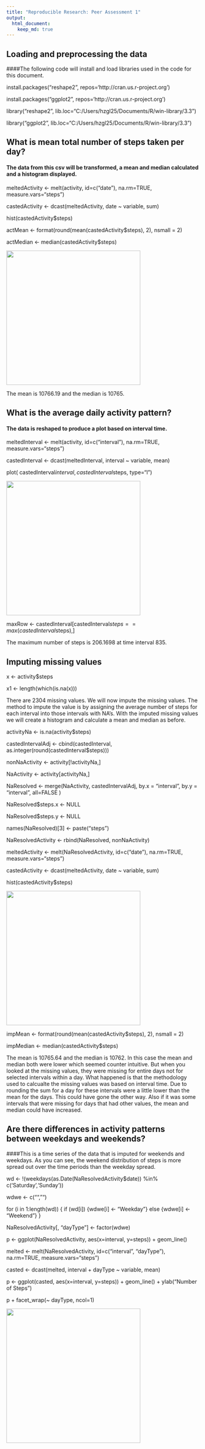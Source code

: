 ```yaml
---
title: "Reproducible Research: Peer Assessment 1"
output: 
  html_document:
    keep_md: true
---
```



## Loading and preprocessing the data
####The following code will install and load libraries used in the code for this document.

install.packages("reshape2", repos='http://cran.us.r-project.org')

install.packages("ggplot2", repos='http://cran.us.r-project.org')

library("reshape2", lib.loc="C:/Users/hzgl25/Documents/R/win-library/3.3")

library("ggplot2", lib.loc="C:/Users/hzgl25/Documents/R/win-library/3.3")


## What is mean total number of steps taken per day?
#### The data from this csv will be transformed, a mean and median calculated and a histogram displayed.

meltedActivity <- melt(activity, id=c("date"), na.rm=TRUE, measure.vars="steps")

castedActivity <- dcast(meltedActivity, date ~ variable, sum)

hist(castedActivity$steps)

actMean <- format(round(mean(castedActivity$steps), 2), nsmall = 2)

actMedian <- median(castedActivity$steps)

<p>
  <img src="https://github.com/hzgl25/RepData_PeerAssessment1/blob/master/Rplot_1.png" width="350"/>
</p>

The mean is 10766.19 and the median is 10765.

## What is the average daily activity pattern?
#### The data is reshaped to produce a plot based on interval time.
meltedInterval <- melt(activity, id=c("interval"), na.rm=TRUE, measure.vars="steps")

castedInterval <- dcast(meltedInterval, interval ~ variable, mean)

plot( castedInterval$interval, castedInterval$steps, type="l")

<p>
  <img src="https://github.com/hzgl25/RepData_PeerAssessment1/blob/master/Rplot_2.png" width="350"/>
</p>

maxRow <- castedInterval[castedInterval$steps==max(castedInterval$steps),]

The maximum number of steps is 206.1698 at time interval 835.

## Imputing missing values
x <- activity$steps

x1 <- length(which(is.na(x)))

There are 2304 missing values.
We will now impute the missing values. The method to impute the value is by assigning the average number of steps for each interval into those intervals with NA's. With the imputed missing values we will create a histogram and calculate a mean and median as before.

activityNa <- is.na(activity$steps)

castedIntervalAdj <- cbind(castedInterval, as.integer(round(castedInterval$steps)))

nonNaActivity <- activity[!activityNa,]

NaActivity <- activity[activityNa,]

NaResolved <- merge(NaActivity, castedIntervalAdj, by.x = "interval", by.y = "interval", all=FALSE )

NaResolved$steps.x <- NULL

NaResolved$steps.y <- NULL

names(NaResolved)[3] <- paste("steps")

NaResolvedActivity <- rbind(NaResolved, nonNaActivity)

meltedActivity <- melt(NaResolvedActivity, id=c("date"), na.rm=TRUE, measure.vars="steps")

castedActivity <- dcast(meltedActivity, date ~ variable, sum)

hist(castedActivity$steps)

<p>
  <img src="https://github.com/hzgl25/RepData_PeerAssessment1/blob/master/Rplot_3.png" width="350"/>
</p>

impMean <- format(round(mean(castedActivity$steps), 2), nsmall = 2)

impMedian <- median(castedActivity$steps)

The mean is 10765.64 and the median is 10762. In this case the mean and median both were lower which seemed counter intuitive. But when you looked at the missing values, they were missing for entire days not for selected intervals within a day. What happened is that the methodology used to calcualte the missing values was based on interval time. Due to rounding the sum for a day for these intervals were a little lower than the mean for the days. This could have gone the other way. Also if it was some intervals that were missing for days that had other values, the mean and median could have increased.

## Are there differences in activity patterns between weekdays and weekends?
####This is a time series of the data that is imputed for weekends and weekdays. As you can see, the weekend distribution of steps is more spread out over the time periods than the weekday spread.

wd <- !(weekdays(as.Date(NaResolvedActivity$date)) %in% c('Saturday','Sunday'))

wdwe <- c("", "")

for (i in 1:length(wd)) {
  if (wd[i]) {wdwe[i] <- "Weekday"} else {wdwe[i] <- "Weekend"}
}

NaResolvedActivity[, "dayType"] <- factor(wdwe)

p <- ggplot(NaResolvedActivity, aes(x=interval, y=steps)) + geom_line()

melted <- melt(NaResolvedActivity, id=c("interval", "dayType"), na.rm=TRUE, measure.vars="steps")

casted <- dcast(melted, interval + dayType ~ variable, mean)

p <- ggplot(casted, aes(x=interval, y=steps)) + geom_line() + ylab("Number of Steps")

p + facet_wrap(~ dayType, ncol=1)

<p>
  <img src="https://github.com/hzgl25/RepData_PeerAssessment1/blob/master/Rplot-4.png" width="350"/>
</p>

